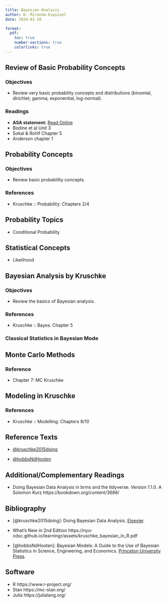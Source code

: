 ```yaml
---
title: Bayesian Analysis
author: D. Miranda-Esquivel
date: 2024-01-20

format:
  pdf:
    toc: true
    number-sections: true
    colorlinks: true
---
```


## Review of Basic Probability Concepts

### Objectives

* Review very basic probability concepts and distributions (binomial, dirichlet, gamma, exponential, log-normal).

### Readings

* **ASA statement:** [Read Online](https://www.tandfonline.com/doi/full/10.1080/00031305.2019.1583913)
* Bodine et al Unit 3
* Sokal & Rohlf Chapter 5
* Anderson chapter 1

## Probability Concepts

### Objectives

* Review basic probability concepts.

### References

* Kruschke :: Probability: Chapters 2/4

## Probability Topics

* Conditional Probability

## Statistical Concepts

* Likelihood

## Bayesian Analysis by Kruschke

### Objectives

* Review the basics of Bayesian analysis.

### References

* Kruschke :: Bayes: Chapter 5

### Classical Statistics in Bayesian Mode

## Monte Carlo Methods

### Reference

* Chapter 7: MC Kruschke

## Modeling in Kruschke

### References

* Kruschke :: Modelling: Chapters 9/10

## Reference Texts

* [@kruschke2015doing](https://doi.org/10.1016/C2012-0-05863-4)

* [@hobbsNdHooten](https://press.princeton.edu/books/hardcover/9780691159287/bayesian-models)

## Additional/Complementary Readings

* Doing Bayesian Data Analysis in brms and the tidyverse. Version 1.1.0. A Solomon Kurz https://bookdown.org/content/3686/

## Bibliography

* [@kruschke2015doing]: Doing Bayesian Data Analysis. [Elsevier](https://shop.elsevier.com/books/doing-bayesian-data-analysis/kruschke/978-0-12-405888-0).

* What's New in 2nd Edition https://nyu-cdsc.github.io/learningr/assets/kruschke_bayesian_in_R.pdf

* [@hobbsNdHooten]: Bayesian Models: A Guide to the Use of Bayesian Statistics in Science, Engineering, and Economics. [Princeton University Press](https://press.princeton.edu/books/hardcover/9780691159287/bayesian-models).

## Software

* R https://www.r-project.org/
* Stan https://mc-stan.org/
* Julia https://julialang.org/
